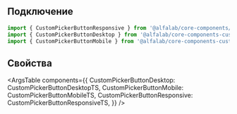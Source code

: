 

## Подключение

```jsx
import { CustomPickerButtonResponsive } from '@alfalab/core-components/custom-picker-button/responsive'
import { CustomPickerButtonDesktop } from '@alfalab/core-components-custom-picker-button/desktop';
import { CustomPickerButtonMobile } from '@alfalab/core-components-custom-picker-button/mobile';
```

## Свойства

<ArgsTable
    components={{
        CustomPickerButtonDesktop: CustomPickerButtonDesktopTS,
        CustomPickerButtonMobile: CustomPickerButtonMobileTS,
        CustomPickerButtonResponsive: CustomPickerButtonResponsiveTS,
    }}
/>
